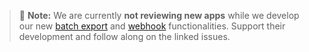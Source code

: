 > 🚧 **Note:** We are currently **not reviewing new apps** while we develop our new [batch export](https://github.com/PostHog/posthog/issues/15997) and [webhook](https://github.com/PostHog/posthog/issues/16976) functionalities. Support their development and follow along on the linked issues. 